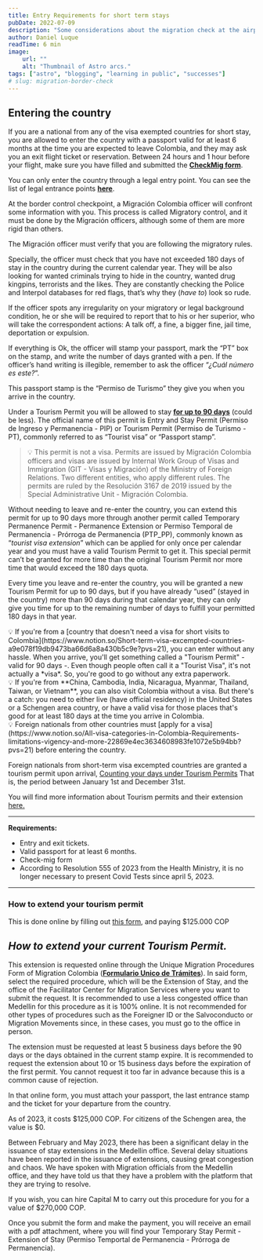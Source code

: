 ```yaml
---
title: Entry Requirements for short term stays
pubDate: 2022-07-09
description: "Some considerations about the migration check at the airport or border"
author: Daniel Luque
readTime: 6 min
image:
    url: ""
    alt: "Thumbnail of Astro arcs."
tags: ["astro", "blogging", "learning in public", "successes"]
# slug: migration-border-check
---
```


## Entering the country

If you are a national from any of the visa exempted countries for short stay, you are allowed to enter the country with a passport valid for at least 6 months at the time you are expected to leave Colombia, and they may ask you an exit flight ticket or reservation. Between 24 hours and 1 hour before your flight, make sure you have filled and submitted the **[CheckMig form](https://apps.migracioncolombia.gov.co/pre-registro/public/preregistro.jsf)**.

You can only enter the country through a legal entry point. You can see the list of legal entrance points **[here](https://www.cancilleria.gov.co/sites/default/files/Normograma/docs/resolucion_uaemc_0004_2012.htm#3)**.

At the border control checkpoint, a Migración Colombia officer will confront some information with you. This process is called Migratory control, and it must be done by the Migración officers, although some of them are more rigid than others.

The Migración officer must verify that you are following the migratory rules.

Specially, the officer must check that you have not exceeded 180 days of stay in the country during the current calendar year. They will be also looking for wanted criminals trying to hide in the country, wanted drug kingpins, terrorists and the likes. They are constantly checking the Police and Interpol databases for red flags, that’s why they (*have to*) look so rude.

If the officer spots any irregularity on your migratory or legal background condition, he or she will be required to report that to his or her superior, who will take the correspondent actions: A talk off, a fine, a bigger fine, jail time, deportation or expulsion.

If everything is Ok, the officer will stamp your passport, mark the “PT” box on the stamp, and write the number of days granted with a pen. If the officer’s hand writing is illegible, remember to ask the officer “*¿Cuál número es este?*”.

This passport stamp is the “Permiso de Turismo” they give you when you arrive in the country.

Under a Tourism Permit you will be allowed to stay **[for up to 90 days](https://www.cancilleria.gov.co/sites/default/files/Normograma/docs/resolucion_minrelaciones_5488_2022.htm#3)** (could be less). The official name of this permit is Entry and Stay Permit (Permiso de Ingreso y Permanencia - PIP) or Tourism Permit (Permiso de Turismo - PT), commonly referred to as “Tourist visa” or “Passport stamp”.

> 💡 This permit is not a visa. Permits are issued by Migración Colombia officers and visas are issued by Internal Work Group of Visas and Immigration (GIT - Visas y Migración) of the Ministry of Foreign Relations. Two different entities, who apply different rules. The permits are ruled by the Resolución 3167 de 2019 issued by the Special Administrative Unit - Migración Colombia.
> 

Without needing to leave and re-enter the country, you can extend this permit for up to 90 days more through another permit called Temporary Permanence Permit - Permanence Extension or Permiso Temporal de Permanencia - Prórroga de Permanencia (PTP_PP), commonly known as “*tourist visa extension*” which can be applied for only once per calendar year and you must have a valid Tourism Permit to get it. This special permit can’t be granted for more time than the original Tourism Permit nor more time that would exceed the 180 days quota.

Every time you leave and re-enter the country, you will be granted a new Tourism Permit for up to 90 days, but if you have already “used” (stayed in the country) more than 90 days during that calendar year, they can only give you time for up to the remaining number of days to fulfill your permitted 180 days in that year.

<aside>
💡 If you're from a [country that doesn't need a visa for short visits to Colombia](https://www.notion.so/Short-term-visa-excempted-countries-a9e078f19db9473ba66d6a8a430b5c9e?pvs=21), you can enter without any hassle. When you arrive, you'll get something called a "Tourism Permit" - valid for 90 days -. Even though people often call it a "Tourist Visa", it's not actually a *visa*. So, you're good to go without any extra paperwork.

</aside>

<aside>
💡 If you're from **China, Cambodia, India, Nicaragua, Myanmar, Thailand, Taiwan, or Vietnam**, you can also visit Colombia without a visa. But there's a catch: you need to either live (have official residency) in the United States or a Schengen area country, or have a valid visa for those places that's good for at least 180 days at the time you arrive in Colombia.

</aside>

<aside>
💡 Foreign nationals from other countries must [apply for a visa](https://www.notion.so/All-visa-categories-in-Colombia-Requirements-limitations-vigency-and-more-22869e4ec3634608983fe1072e5b94bb?pvs=21) before entering the country.

</aside>

Foreign nationals from short-term visa excempted countries are granted a tourism permit upon arrival, [Counting your days under Tourism Permits](https://www.notion.so/Counting-your-days-under-Tourism-Permits-EN-ES-3552d0971ac843d490335c0867d97721?pvs=21) That is, the period between January 1st and December 31st.

You will find more information about Tourism permits and their extension [here.](https://www.notion.so/Tourism-Permit-Extension-EN-ES-d34aaabd0c2f4cd2a7c39f05e0d10e10?pvs=21)

---

**Requirements:** 

- Entry and exit tickets.
- Valid passport for at least 6 months.
- Check-mig form
- According to Resolution 555 of 2023 from the Health Ministry, it is no longer necessary to present Covid Tests since april 5, 2023.

---

### How to extend your tourism permit

This is done online by filling out [this form](https://apps.migracioncolombia.gov.co/registro/public/formularioRegistro.jsf), and paying $125.000 COP

## ***How to extend your current Tourism Permit.***

This extension is requested online through the Unique Migration Procedures Form of Migration Colombia (**[Formulario Unico de Trámites](https://apps.migracioncolombia.gov.co/registro/public/formularioRegistro.jsf)**). In said form, select the required procedure, which will be the Extension of Stay, and the office of the Facilitator Center for Migration Services where you want to submit the request. It is recommended to use a less congested office than Medellin for this procedure as it is 100% online. It is not recommended for other types of procedures such as the Foreigner ID or the Salvoconducto or Migration Movements since, in these cases, you must go to the office in person.

The extension must be requested at least 5 business days before the 90 days or the days obtained in the current stamp expire. It is recommended to request the extension about 10 or 15 business days before the expiration of the first permit. You cannot request it too far in advance because this is a common cause of rejection.

In that online form, you must attach your passport, the last entrance stamp and the ticket for your departure from the country.

As of 2023, it costs $125,000 COP. For citizens of the Schengen area, the value is $0.

Between February and May 2023, there has been a significant delay in the issuance of stay extensions in the Medellin office. Several delay situations have been reported in the issuance of extensions, causing great congestion and chaos. We have spoken with Migration officials from the Medellin office, and they have told us that they have a problem with the platform that they are trying to resolve.

If you wish, you can hire Capital M to carry out this procedure for you for a value of $270,000 COP.

Once you submit the form and make the payment, you will receive an email with a pdf attachment, where you will find your Temporary Stay Permit - Extension of Stay (Permiso Temportal de Permanencia - Prórroga de Permanencia).